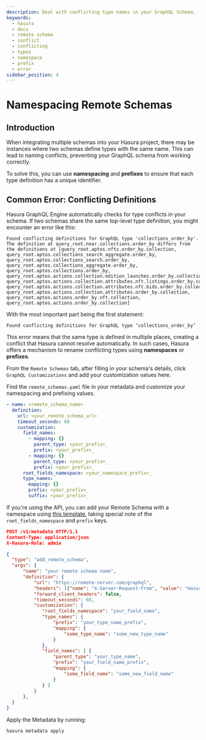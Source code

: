 ```yaml
---
description: Deal with conflicting type names in your GraphQL Schema.
keywords:
  - hasura
  - docs
  - remote schema
  - conflict
  - conflicting
  - types
  - namespace
  - prefix
  - error
sidebar_position: 4
---
```



# Namespacing Remote Schemas

## Introduction

When integrating multiple schemas into your Hasura project, there may be instances where two schemas define types with
the same name. This can lead to naming conflicts, preventing your GraphQL schema from working correctly.

To solve this, you can use **namespacing** and **prefixes** to ensure that each type definition has a unique identifier.

## Common Error: Conflicting Definitions

Hasura GraphQL Engine automatically checks for type conflicts in your schema. If two schemas share the same top-level
type definition, you might encounter an error like this:

```plaintext
Found conflicting definitions for GraphQL type 'collections_order_by'. The definition at query_root.near.collections.order_by differs from the definitions at [query_root.aptos.nftz.order_by.collection, query_root.aptos.collections_search_aggregate.order_by, query_root.aptos.collections_search.order_by, query_root.aptos.collections_aggregate.order_by, query_root.aptos.collections.order_by, query_root.aptos.actions.collection.edition_launches.order_by.collection, query_root.aptos.actions.collection.attributes.nft.listings.order_by.collection, query_root.aptos.actions.collection.attributes.nft.bids.order_by.collection, query_root.aptos.actions.collection.attributes.order_by.collection, query_root.aptos.actions.order_by.nft.collection, query_root.aptos.actions.order_by.collection]
```

With the most important part being the first statement:

```plaintext
Found conflicting definitions for GraphQL type ‘collections_order_by’
```

This error means that the same type is defined in multiple places, creating a conflict that Hasura cannot resolve
automatically. In such cases, Hasura offers a mechanism to rename conflicting types using **namespaces** or
**prefixes**.

<Tabs groupId="user-preference" className="api-tabs">
<TabItem value="console" label="Console">

From the `Remote Schemas` tab, after filling in your schema's details, click `GraphQL Customizations` and add your
customization values here.

<Thumbnail
  src="/img/remote-schemas/remote-schema-customize-namespacing-and-prefixes.png"
  alt="Customize namespacing and prefixing from the Console"
  width="1100px"
/>

</TabItem>
<TabItem value="CLI" label="CLI">

Find the `remote_schemas.yaml` file in your metadata and customize your namespacing and prefixing values.

```yaml
- name: <remote_schema_name>
  definition:
    url: <your_remote_schema_url>
    timeout_seconds: 60
    customization:
      field_names:
        - mapping: {}
          parent_type: <your_prefix>_
          prefix: <your_prefix>_
        - mapping: {}
          parent_type: <your_prefix>_
          prefix: <your_prefix>_
      root_fields_namespace: <your_namespace_prefix>_
      type_names:
        mapping: {}
        prefix: <your_prefix>_
        suffix: <your_prefix>_
```

</TabItem>
<TabItem value="api" label="API">

If you're using the API, you can add your Remote Schema with a namespace using
[this template](/api-reference/metadata-api/remote-schemas.mdx#metadata-add-remote-schema), taking special note of the
`root_fields_namespace` and `prefix` keys.

```json
POST /v1/metadata HTTP/1.1
Content-Type: application/json
X-Hasura-Role: admin

{
  "type": "add_remote_schema",
  "args": {
      "name": "your remote schema name",
      "definition": {
          "url": "https://remote-server.com/graphql",
          "headers": [{"name": "X-Server-Request-From", "value": "Hasura"}],
          "forward_client_headers": false,
          "timeout_seconds": 60,
          "customization": {
             "root_fields_namespace": "your_field_name",
             "type_names": {
                 "prefix": "your_type_name_prefix",
                 "mapping": {
                     "some_type_name": "some_new_type_name"
                 }
             },
             "field_names": [ {
                 "parent_type": "your_type_name",
                 "prefix": "your_field_name_prefix",
                 "mapping": {
                     "some_field_name": "some_new_field_name"
                 }
             } ]
          }
      },
  }
}
```

Apply the Metadata by running:

```bash
hasura metadata apply
```

</TabItem>
</Tabs>

